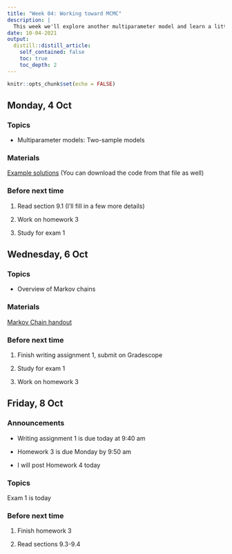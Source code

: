 ```yaml
---
title: "Week 04: Working toward MCMC"
description: |
  This week we'll explore another multiparameter model and learn a little bit of background about Markov chains so that we can delve into MCMC soon. Exam 1 is Friday.
date: 10-04-2021
output:
  distill::distill_article:
    self_contained: false
    toc: true
    toc_depth: 2
---
```



```r
knitr::opts_chunk$set(echo = FALSE)
```

## Monday, 4 Oct

### Topics

- Multiparameter models: Two-sample models

### Materials

[Example solutions](https://aloy.github.io/stat340-notes-fa21/09H-solution-comparisons.html) (You can download the code from that file as well)

### Before next time

1. Read section 9.1 (I'll fill in a few more details)

1. Work on homework 3

1. Study for exam 1



## Wednesday, 6 Oct

### Topics

- Overview of Markov chains

### Materials

[Markov Chain handout](https://aloy.github.io/stat340-notes-fa21/10H-markov_chains.pdf)




### Before next time

1. Finish writing assignment 1, submit on Gradescope

1. Study for exam 1

1. Work on homework 3



## Friday, 8 Oct

### Announcements

- Writing assignment 1 is due today at 9:40 am

- Homework 3 is due Monday by 9:50 am

- I will post Homework 4 today

### Topics

Exam 1 is today


### Before next time

1. Finish homework 3

1. Read sections 9.3-9.4






